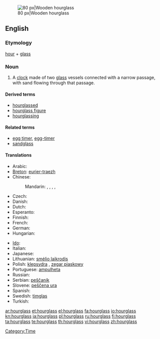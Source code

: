 [[Image:Wooden_hourglass_2.jpg|thumb|right|80 px|Wooden hourglass]]
==English==
{{wikipedia}}

===Etymology===
[[hour]] + [[glass]]

===Noun===
{{en-noun|sg=[[hour]][[glass]]|es}}

# A [[clock]] made of two [[glass]] vessels connected with a narrow passage, with sand flowing through that passage.

====Derived terms====
* [[hourglassed]]
* [[hourglass figure]]
* [[hourglassing]]

====Related terms====
* [[egg timer]], [[egg-timer]]
* [[sandglass]]

====Translations====
{{trans-top|clock}}
* Arabic: {{t|ar|ساعة رملية|f|tr=saa3a ramlíyya|sc=Arab}}
* [[Breton]]: [[eurier-traezh]] {{m}}
* Chinese:
*: Mandarin: {{t|zh|沙漏|tr=shālòu|sc=Hani}}, {{t|zh|沙鐘|sc=Hani}}, {{t|zh|沙钟|tr=shāzhōng|sc=Hani}}, {{t|zh|沙壺|sc=Hani}}, {{t|zh|沙壶|tr=shāhú|sc=Hani}}
* Czech: {{t-|cs|přesýpací hodiny|f|p}}
* Danish: {{t|da|timeglas|n}}
* Dutch: {{t+|nl|zandloper|m}}
* Esperanto: {{t-|eo|sablohorloĝo|xs=Esperanto}}
* Finnish: {{t+|fi|tiimalasi}}
* French: {{t+|fr|sablier|m}}
* German: {{t+|de|Sanduhr|f}}
* Hungarian: {{t-|hu|homokóra}}
{{trans-mid}}
* [[Ido]]: {{t+|io|sablo-horlojo|xs=Ido}}
* Italian: {{t+|it|clessidra|f}}
* Japanese: {{t|ja|砂時計|tr=すなどけい, sunadokei|sc=Jpan}}
* Lithuanian: [[smėlio laikrodis]] {{m}}
* Polish: [[klepsydra]] {{f}}, [[zegar piaskowy]] {{m}}
* Portuguese: [[ampulheta]] {{f}}
* Russian: {{t|ru|песочные часы|m|p|tr=pesóčnyje časý|sc=Cyrl}}
* Serbian: [[peščanik]] {{m}}
* Slovene: [[peščena ura]] {{f}}
* Spanish: {{t-|es|reloj de arena|m}}
* Swedish: [[timglas]] {{n}}
* Turkish: {{t+|tr|kum saati}}
{{trans-bottom}}

[[Category:Time]]

[[ar:hourglass]]
[[et:hourglass]]
[[el:hourglass]]
[[fa:hourglass]]
[[io:hourglass]]
[[kn:hourglass]]
[[ja:hourglass]]
[[pl:hourglass]]
[[ru:hourglass]]
[[fi:hourglass]]
[[ta:hourglass]]
[[te:hourglass]]
[[th:hourglass]]
[[vi:hourglass]]
[[zh:hourglass]]